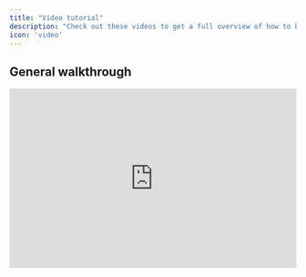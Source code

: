 ```yaml
---
title: "Video tutorial"
description: "Check out these videos to get a full overview of how to build an app with Lovable."
icon: 'video'
---
```


## General walkthrough

<iframe width="100%" height="315" src="https://www.youtube.com/embed/tR4d8Mz5Bgk?si=Sofq45DrmrqCG1ja" title="YouTube video player" frameborder="0" allow="accelerometer; autoplay; clipboard-write; encrypted-media; gyroscope; picture-in-picture; web-share" referrerpolicy="strict-origin-when-cross-origin" allowfullscreen />

## Build a real micro-SaaS, live

### 1. Spanish tutor app development

<iframe width="100%" height="315" src="https://www.youtube.com/embed/8QDL9cCIXqU?si=JPHSSBoWO4dXl7vB" title="YouTube video player" frameborder="0" allow="accelerometer; autoplay; clipboard-write; encrypted-media; gyroscope; picture-in-picture; web-share" referrerpolicy="strict-origin-when-cross-origin" allowfullscreen />

### 2. Voice-to-voice chat with Replicate

<iframe width="100%" height="315" src="https://www.youtube.com/embed/eSDhk4VkVLE?si=-JhSjxsKIrPACNOK" title="YouTube video player" frameborder="0" allow="accelerometer; autoplay; clipboard-write; encrypted-media; gyroscope; picture-in-picture; web-share" referrerpolicy="strict-origin-when-cross-origin" allowfullscreen />

### 3. Branding & visual edits

<iframe width="100%" height="315" src="https://www.youtube.com/embed/fILdgFNqvmU?si=_Xg-XTMTQuBN7bE1" title="YouTube video player" frameborder="0" allow="accelerometer; autoplay; clipboard-write; encrypted-media; gyroscope; picture-in-picture; web-share" referrerpolicy="strict-origin-when-cross-origin" allowfullscreen />

## How to

### Build a SaaS landing page

<iframe width="100%" height="315" src="https://www.youtube.com/embed/4qt9nlamiIQ?si=Xc0EUD6iyCwPFMay" title="YouTube video player" frameborder="0" allow="accelerometer; autoplay; clipboard-write; encrypted-media; gyroscope; picture-in-picture; web-share" referrerpolicy="strict-origin-when-cross-origin" allowfullscreen />

### Build an AI enhanced Web App

<iframe width="100%" height="315" src="https://www.youtube.com/embed/gqsZGxuymTk?si=xwjEwFQCa5p8WVLh" title="YouTube video player" frameborder="0" allow="accelerometer; autoplay; clipboard-write; encrypted-media; gyroscope; picture-in-picture; web-share" referrerpolicy="strict-origin-when-cross-origin" allowfullscreen />

### Build a car prompt engineering agent

<iframe width="100%" height="315" src="https://www.youtube.com/embed/Zv7N0SxfpRM?si=Ro0Eg---h0rBz-HY" title="YouTube video player" frameborder="0" allow="accelerometer; autoplay; clipboard-write; encrypted-media; gyroscope; picture-in-picture; web-share" referrerpolicy="strict-origin-when-cross-origin" allowfullscreen />

### Build an AI coding agent with Supabase & Stripe

<iframe width="100%" height="315" src="https://www.youtube.com/embed/9z54zkmK-to?si=COVYmfEhrkkcog6O" title="YouTube video player" frameborder="0" allow="accelerometer; autoplay; clipboard-write; encrypted-media; gyroscope; picture-in-picture; web-share" referrerpolicy="strict-origin-when-cross-origin" allowfullscreen />

### Build a chat based interface

<iframe width="100%" height="315" src="https://www.youtube.com/embed/zrArB5tj3kY?si=vArHxa-gh10ncZww" title="YouTube video player" frameborder="0" allow="accelerometer; autoplay; clipboard-write; encrypted-media; gyroscope; picture-in-picture; web-share" referrerpolicy="strict-origin-when-cross-origin" allowfullscreen />

### Build a course platform

<iframe width="100%" height="315" src="https://www.youtube.com/embed/UcgKlpu49Ys?si=fCaxC1gB-wkC_AOh" title="YouTube video player" frameborder="0" allow="accelerometer; autoplay; clipboard-write; encrypted-media; gyroscope; picture-in-picture; web-share" referrerpolicy="strict-origin-when-cross-origin" allowfullscreen />

### Build SaaS Startup with Supabase

<iframe width="100%" height="315" src="https://www.youtube.com/embed/mJwPvyc4-rk?si=SUWZG6C1dLpV9StO" title="YouTube video player" frameborder="0" allow="accelerometer; autoplay; clipboard-write; encrypted-media; gyroscope; picture-in-picture; web-share" referrerpolicy="strict-origin-when-cross-origin" allowfullscreen />

### Build an AI-powered web application with OpenAI API

<iframe width="100%" height="315" src="https://www.youtube.com/embed/jUwXTviRhhM?si=VzpmIP8SVSWufOKH" title="YouTube video player" frameborder="0" allow="accelerometer; autoplay; clipboard-write; encrypted-media; gyroscope; picture-in-picture; web-share" referrerpolicy="strict-origin-when-cross-origin" allowfullscreen />

### Build AI agents

<iframe width="100%" height="315" src="https://www.youtube.com/embed/sgnBMD8jGWU?si=eRtlvDDwGfEa_-J1" title="YouTube video player" frameborder="0" allow="accelerometer; autoplay; clipboard-write; encrypted-media; gyroscope; picture-in-picture; web-share" referrerpolicy="strict-origin-when-cross-origin" allowfullscreen />

### Build a recipe tracking app

<iframe width="100%" height="315" src="https://www.youtube.com/embed/yH3DyG7jqRo?si=bV9BQkcTqN9KUDqT" title="YouTube video player" frameborder="0" allow="accelerometer; autoplay; clipboard-write; encrypted-media; gyroscope; picture-in-picture; web-share" referrerpolicy="strict-origin-when-cross-origin" allowfullscreen />

<iframe width="100%" height="315" src="https://www.youtube.com/embed/W54pjYSSTo0?si=NjeR7dRxbLbiqEPe" title="YouTube video player" frameborder="0" allow="accelerometer; autoplay; clipboard-write; encrypted-media; gyroscope; picture-in-picture; web-share" referrerpolicy="strict-origin-when-cross-origin" allowfullscreen />

### Build full stack social networking app

<iframe width="100%" height="315" src="https://www.youtube.com/embed/1qXwGCIh9Q8?si=r3nNUUJzgL3Cf986" title="YouTube video player" frameborder="0" allow="accelerometer; autoplay; clipboard-write; encrypted-media; gyroscope; picture-in-picture; web-share" referrerpolicy="strict-origin-when-cross-origin" allowfullscreen />

### Build text-to-web app platform

<iframe width="100%" height="315" src="https://www.youtube.com/embed/cwdPcbWwb2s?si=OY_JIaSdQjDCpUar" title="YouTube video player" frameborder="0" allow="accelerometer; autoplay; clipboard-write; encrypted-media; gyroscope; picture-in-picture; web-share" referrerpolicy="strict-origin-when-cross-origin" allowfullscreen />

### Build an AI-powered note taker

<iframe width="100%" height="315" src="https://www.youtube.com/embed/6VejFu1nEYs?si=VZzUyJ3ABSQPvGeW" title="YouTube video player" frameborder="0" allow="accelerometer; autoplay; clipboard-write; encrypted-media; gyroscope; picture-in-picture; web-share" referrerpolicy="strict-origin-when-cross-origin" allowfullscreen />

### Build a Wealth Tracker app

<iframe width="100%" height="315" src="https://www.youtube.com/embed/2MYwWu4u_ZM?si=nTtL39uf8tKuHZVT" title="YouTube video player" frameborder="0" allow="accelerometer; autoplay; clipboard-write; encrypted-media; gyroscope; picture-in-picture; web-share" referrerpolicy="strict-origin-when-cross-origin" allowfullscreen />

### Build an SEO lead gen website

<iframe width="100%" height="315" src="https://www.youtube.com/embed/NC9hVmKNnk0?si=U7JaiQ5EJo3ysh_x" title="YouTube video player" frameborder="0" allow="accelerometer; autoplay; clipboard-write; encrypted-media; gyroscope; picture-in-picture; web-share" referrerpolicy="strict-origin-when-cross-origin" allowfullscreen />

### Build an AI Content Humanizer

<iframe width="100%" height="315" src="https://www.youtube.com/embed/2MYwWu4u_ZM?si=nTtL39uf8tKuHZVT" title="YouTube video player" frameborder="0" allow="accelerometer; autoplay; clipboard-write; encrypted-media; gyroscope; picture-in-picture; web-share" referrerpolicy="strict-origin-when-cross-origin" allowfullscreen />

### Build a Hiring platform with Advanced troubleshooting and Cursor

<iframe width="100%" height="315" src="https://www.youtube.com/embed/z8R7uWeSAbg?si=QSeApl8WSrLq59Y1" title="YouTube video player" frameborder="0" allow="accelerometer; autoplay; clipboard-write; encrypted-media; gyroscope; picture-in-picture; web-share" referrerpolicy="strict-origin-when-cross-origin" allowfullscreen />

### Build an MVP

<iframe width="100%" height="315" src="https://www.youtube.com/embed/2MYwWu4u_ZM?si=nTtL39uf8tKuHZVT" title="YouTube video player" frameborder="0" allow="accelerometer; autoplay; clipboard-write; encrypted-media; gyroscope; picture-in-picture; web-share" referrerpolicy="strict-origin-when-cross-origin" allowfullscreen />

### Build a business offer comparison tool

<iframe width="100%" height="315" src="https://www.youtube.com/embed/FMq4CRNBlw0?si=FIFYhy7gxbax3G1A" title="YouTube video player" frameborder="0" allow="accelerometer; autoplay; clipboard-write; encrypted-media; gyroscope; picture-in-picture; web-share" referrerpolicy="strict-origin-when-cross-origin" allowfullscreen />

### Figma integration

<iframe width="100%" height="315" src="https://www.youtube.com/embed/m85yY0q8tu4?si=Zatwngy3JSYluyR-" title="YouTube video player" frameborder="0" allow="accelerometer; autoplay; clipboard-write; encrypted-media; gyroscope; picture-in-picture; web-share" referrerpolicy="strict-origin-when-cross-origin" allowfullscreen />

<iframe width="100%" height="315" src="https://www.youtube.com/embed/eG8Ob9JVIeE?si=IjlUr8YH3xjYNUVU" title="YouTube video player" frameborder="0" allow="accelerometer; autoplay; clipboard-write; encrypted-media; gyroscope; picture-in-picture; web-share" referrerpolicy="strict-origin-when-cross-origin" allowfullscreen />

## Comparison to other tools

### AI Coding tools

<iframe width="100%" height="315" src="https://www.youtube.com/embed/FebnrrX8zyY?si=BN_uGD04Y17DzGze" title="YouTube video player" frameborder="0" allow="accelerometer; autoplay; clipboard-write; encrypted-media; gyroscope; picture-in-picture; web-share" referrerpolicy="strict-origin-when-cross-origin" allowfullscreen />

### Bolt vs Lovable

<iframe width="100%" height="315" src="https://www.youtube.com/embed/3eDrAHjSqXo?si=mywokgYKgQc9pf_Z" title="YouTube video player" frameborder="0" allow="accelerometer; autoplay; clipboard-write; encrypted-media; gyroscope; picture-in-picture; web-share" referrerpolicy="strict-origin-when-cross-origin" allowfullscreen />

<iframe width="100%" height="315" src="https://www.youtube.com/embed/vN4hN3aD4l0?si=gNEYbrXQibveArHA" title="YouTube video player" frameborder="0" allow="accelerometer; autoplay; clipboard-write; encrypted-media; gyroscope; picture-in-picture; web-share" referrerpolicy="strict-origin-when-cross-origin" allowfullscreen />

<iframe width="100%" height="315" src="https://www.youtube.com/embed/yHDvCGNjIqk?si=0CPxdwx9SXqNVc2a" title="YouTube video player" frameborder="0" allow="accelerometer; autoplay; clipboard-write; encrypted-media; gyroscope; picture-in-picture; web-share" referrerpolicy="strict-origin-when-cross-origin" allowfullscreen />

### Databutton vs Lovable

<iframe width="100%" height="315" src="https://www.youtube.com/embed/FebnrrX8zyY?si=BN_uGD04Y17DzGze" title="YouTube video player" frameborder="0" allow="accelerometer; autoplay; clipboard-write; encrypted-media; gyroscope; picture-in-picture; web-share" referrerpolicy="strict-origin-when-cross-origin" allowfullscreen />